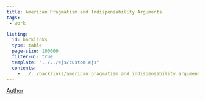 ```yaml
---
title: American Pragmatism and Indispensability Arguments
tags:
 - work 

listing:
  id: backlinks
  type: table
  page-size: 100000
  filter-ui: true
  template: "../../ejs/custom.ejs"
  contents:
    - ../../backlinks/american pragmatism and indispensability arguments.yml
---
```


[Author](/docs/phil/Cheryl Misak.html)